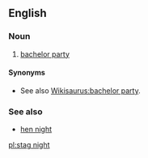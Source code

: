 ==English==

===Noun===
{{en-noun|head=[[stag]] [[night]]}}

# {{context|British}} [[bachelor party]]

====Synonyms====
*See also [[Wikisaurus:bachelor party]].

===See also===
*[[hen night]]

[[pl:stag night]]
